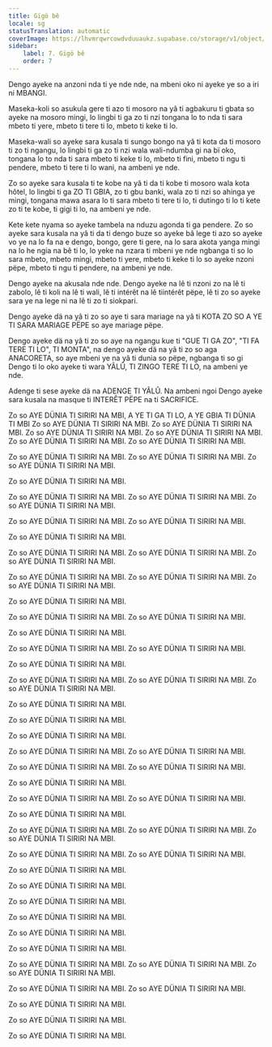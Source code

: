 ```yaml
---
title: Gïgö bê
locale: sg
statusTranslation: automatic
coverImage: https://lhvmrqwrcowdvduuaukz.supabase.co/storage/v1/object/public/strapi-uploads/small_cover-educacion-fundamental.webp-2d51a7828a2b1309555be27f7e2a61a0.webp
sidebar:
    label: 7. Gïgö bê
    order: 7
---
```

Dengo ayeke na anzoni nda ti ye nde nde, na mbeni oko ni ayeke ye so a iri ni MBANGI.

Maseka-koli so asukula gere ti azo ti mosoro na yâ ti agbakuru ti gbata so ayeke na mosoro mingi, lo lingbi ti ga zo ti nzi tongana lo to nda ti sara mbeto ti yere, mbeto ti tere ti lo, mbeto ti keke ti lo.

Maseka-wali so ayeke sara kusala ti sungo bongo na yâ ti kota da ti mosoro ti zo ti ngangu, lo lingbi ti ga zo ti nzi wala wali-ndumba gi na bï oko, tongana lo to nda ti sara mbeto ti keke ti lo, mbeto ti fini, mbeto ti ngu ti pendere, mbeto ti tere ti lo wani, na ambeni ye nde.

Zo so ayeke sara kusala ti te kobe na yâ ti da ti kobe ti mosoro wala kota hôtel, lo lingbi ti ga ZO TI GBIA, zo ti gbu banki, wala zo ti nzi so ahinga ye mingi, tongana mawa asara lo ti sara mbeto ti tere ti lo, ti dutingo ti lo ti kete zo ti te kobe, ti gigi ti lo, na ambeni ye nde.

Kete kete nyama so ayeke tambela na nduzu agonda ti ga pendere. Zo so ayeke sara kusala na yâ ti da ti dengo buze so ayeke bâ lege ti azo so ayeke vo ye na lo fa na e dengo, bongo, gere ti gere, na lo sara akota yanga mingi na lo he ngia na bê ti lo, lo yeke na nzara ti mbeni ye nde ngbanga ti so lo sara mbeto, mbeto mingi, mbeto ti yere, mbeto ti keke ti lo so ayeke nzoni pëpe, mbeto ti ngu ti pendere, na ambeni ye nde.

Dengo ayeke na akusala nde nde. Dengo ayeke na lê ti nzoni zo na lê ti zabolo, lê ti koli na lê ti wali, lê ti intérêt na lê tiintérêt pëpe, lê ti zo so ayeke sara ye na lege ni na lê ti zo ti siokpari.

Dengo ayeke dä na yâ ti zo so aye ti sara mariage na yâ ti KOTA ZO SO A YE TI SARA MARIAGE PËPE so aye mariage pëpe.

Dengo ayeke dä na yâ ti zo so aye na ngangu kue ti "GUE TI GA ZO", "TI FA TERE TI LO", TI MONTA", na dengo ayeke dä na yâ ti zo so aga ANACORETA, so aye mbeni ye na yâ ti dunia so pëpe, ngbanga ti so gi Dengo ti lo oko ayeke ti wara YÂLÛ, TI ZINGO TERE TI LO, na ambeni ye nde.

Adenge ti sese ayeke dä na ADENGE TI YÂLÛ. Na ambeni ngoi Dengo ayeke sara kusala na masque ti INTERÊT PËPE na ti SACRIFICE.

Zo so AYE DÜNIA TI SIRIRI NA MBI, A YE TI GA TI LO, A YE GBIA TI DÜNIA TI MBI
Zo so AYE DÜNIA TI SIRIRI NA MBI.
Zo so AYE DÜNIA TI SIRIRI NA MBI.
Zo so AYE DÜNIA TI SIRIRI NA MBI.
Zo so AYE DÜNIA TI SIRIRI NA MBI.
Zo so AYE DÜNIA TI SIRIRI NA MBI.
Zo so AYE DÜNIA TI SIRIRI NA MBI.

Zo so AYE DÜNIA TI SIRIRI NA MBI. Zo so AYE DÜNIA TI SIRIRI NA MBI.
Zo so AYE DÜNIA TI SIRIRI NA MBI.

Zo so AYE DÜNIA TI SIRIRI NA MBI.

Zo so AYE DÜNIA TI SIRIRI NA MBI. Zo so AYE DÜNIA TI SIRIRI NA MBI.
Zo so AYE DÜNIA TI SIRIRI NA MBI.

Zo so AYE DÜNIA TI SIRIRI NA MBI.
Zo so AYE DÜNIA TI SIRIRI NA MBI.

Zo so AYE DÜNIA TI SIRIRI NA MBI.

Zo so AYE DÜNIA TI SIRIRI NA MBI.
Zo so AYE DÜNIA TI SIRIRI NA MBI.
Zo so AYE DÜNIA TI SIRIRI NA MBI.

Zo so AYE DÜNIA TI SIRIRI NA MBI.
Zo so AYE DÜNIA TI SIRIRI NA MBI.
Zo so AYE DÜNIA TI SIRIRI NA MBI.

Zo so AYE DÜNIA TI SIRIRI NA MBI.

Zo so AYE DÜNIA TI SIRIRI NA MBI.
Zo so AYE DÜNIA TI SIRIRI NA MBI.

Zo so AYE DÜNIA TI SIRIRI NA MBI.

Zo so AYE DÜNIA TI SIRIRI NA MBI.
Zo so AYE DÜNIA TI SIRIRI NA MBI.

Zo so AYE DÜNIA TI SIRIRI NA MBI.

Zo so AYE DÜNIA TI SIRIRI NA MBI.
Zo so AYE DÜNIA TI SIRIRI NA MBI.
Zo so AYE DÜNIA TI SIRIRI NA MBI.

Zo so AYE DÜNIA TI SIRIRI NA MBI.

Zo so AYE DÜNIA TI SIRIRI NA MBI.

Zo so AYE DÜNIA TI SIRIRI NA MBI.

Zo so AYE DÜNIA TI SIRIRI NA MBI.
Zo so AYE DÜNIA TI SIRIRI NA MBI.

Zo so AYE DÜNIA TI SIRIRI NA MBI.
Zo so AYE DÜNIA TI SIRIRI NA MBI.

Zo so AYE DÜNIA TI SIRIRI NA MBI.

Zo so AYE DÜNIA TI SIRIRI NA MBI.
Zo so AYE DÜNIA TI SIRIRI NA MBI.

Zo so AYE DÜNIA TI SIRIRI NA MBI.

Zo so AYE DÜNIA TI SIRIRI NA MBI.
Zo so AYE DÜNIA TI SIRIRI NA MBI.
Zo so AYE DÜNIA TI SIRIRI NA MBI.

Zo so AYE DÜNIA TI SIRIRI NA MBI.
Zo so AYE DÜNIA TI SIRIRI NA MBI.

Zo so AYE DÜNIA TI SIRIRI NA MBI.

Zo so AYE DÜNIA TI SIRIRI NA MBI.

Zo so AYE DÜNIA TI SIRIRI NA MBI.

Zo so AYE DÜNIA TI SIRIRI NA MBI.

Zo so AYE DÜNIA TI SIRIRI NA MBI.

Zo so AYE DÜNIA TI SIRIRI NA MBI.

Zo so AYE DÜNIA TI SIRIRI NA MBI.
Zo so AYE DÜNIA TI SIRIRI NA MBI.
Zo so AYE DÜNIA TI SIRIRI NA MBI.

Zo so AYE DÜNIA TI SIRIRI NA MBI.
Zo so AYE DÜNIA TI SIRIRI NA MBI.

Zo so AYE DÜNIA TI SIRIRI NA MBI.

Zo so AYE DÜNIA TI SIRIRI NA MBI.

Zo so AYE DÜNIA TI SIRIRI NA MBI.

